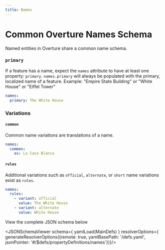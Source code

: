 ```yaml
---
title: Names
---
```



# Common Overture Names Schema


Named entities in Overture share a common name schema.

### `primary`

If a feature has a name, expect the `names` attribute to have at least one property: `primary`. `names.primary` will always be populated with the primary, localized name of a feature. Example: "Empire State Building" or "White House" or "Eiffel Tower"

```yaml
names:
  primary: The White House
```


### Variations

#### `common`
Common name variations are translations of a name.

```yaml
names:
  common:
    es: La Casa Blanca
```

#### `rules`
Additional variations such as `official`, `alternate`, or `short` name variations exist as `rules`.

```yaml
names:
  rules:
    - variant: official
      value: The White House
    - variant: alternate
      value: White House
```

View the complete JSON schema below

<JSONSchemaViewer schema={ yamlLoad(MainDefs) } resolverOptions={ generateResolverOptions({remote: true, yamlBasePath: '/defs.yaml', jsonPointer: '#/$defs/propertyDefinitions/names'})}/>
